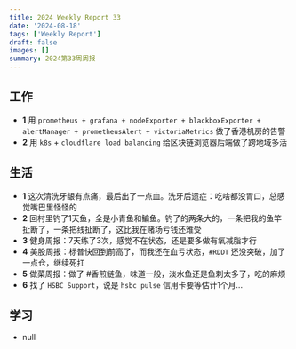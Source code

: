 ```yaml
---
title: 2024 Weekly Report 33
date: '2024-08-18'
tags: ['Weekly Report']
draft: false
images: []
summary: 2024第33周周报
---
```


<TOCInline toc={props.toc}/>

## 工作

- **1** 用 `prometheus + grafana + nodeExporter + blackboxExporter + alertManager + prometheusAlert + victoriaMetrics` 做了香港机房的告警
- **2** 用 `k8s` + `cloudflare load balancing` 给区块链浏览器后端做了跨地域多活




## 生活

- **1** 这次清洗牙龈有点痛，最后出了一点血。洗牙后遗症：吃啥都没胃口，总感觉嘴巴里怪怪的
- **2** 回村里钓了1天鱼，全是小青鱼和鳊鱼。钓了的两条大的，一条把我的鱼竿扯断了，一条把线扯断了，这比我在赌场亏钱还难受
- **3** 健身周报：7天练了3次，感觉不在状态，还是要多做有氧减脂才行
- **4** 美股周报：标普快回到前高了，而我还在血亏状态，`#RDDT` 还没突破，加了一点仓，继续死扛
- **5** 做菜周报：做了 #香煎鲢鱼，味道一般，淡水鱼还是鱼刺太多了，吃的麻烦
- **6** 找了 `HSBC Support`，说是 `hsbc pulse` 信用卡要等估计1个月...



## 学习

-  null













